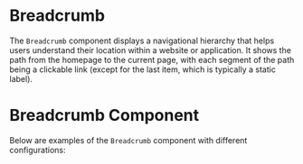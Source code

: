 
<Meta of={meta} />

# Breadcrumb

The `Breadcrumb` component displays a navigational hierarchy that helps users understand their location within a website or application. It shows the path from the homepage to the current page, with each segment of the path being a clickable link (except for the last item, which is typically a static label).

<Primary />

<Controls />

# Breadcrumb Component

Below are examples of the `Breadcrumb` component with different configurations:

<Stories />
